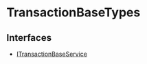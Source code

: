 
# TransactionBaseTypes

## Interfaces

- [ITransactionBaseService](../TransactionBaseTypes/interfaces/types.TransactionBaseTypes.ITransactionBaseService/page.mdx)

